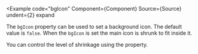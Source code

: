 
<Example
  code="bgIcon"
  Component={Component}
  Source={Source}
  undent={2}
  expand
>
  The `bgIcon` property can be used to set a background icon. The default
  value is `false`.  When the `bgIcon` is set the main icon is shrunk to fit
  inside it.

  You can control the level of shrinkage using the <CodeHashLink id="shrink"/>
  property.
</Example>
